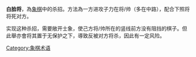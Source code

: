{{unreferenced|time=2017-07-02T08:10:14+00:00}}
'''白脸将'''，為[[象棋|象棋]]中的杀招。方法為一方进攻子力在将/帅（多在中路），配合下照将将死对方。

实现这种杀招，需要敞开士象，使己方将/帅所在的竖线前方没有阻挡的棋子。但此舉亦會将其置于无保护之下，導致反被对方将杀，因此有一定风险。
{{Xiangqi diagram
| tright
| 白脸将
|=
 | | |  |  |  |gd|  | | 
 |  |  |  |  |  |  |  |  |  
 |  |  |  |  |  |  |  | |  
 | |  | |  |  | | |  | 
 |  |  |  |  |  |  |  |  |  
 |  |  |  |  | |  |  |  |  
 | |  | |  | |rl| |  | 
 |  | |  |  |  |  |  | |  
 |  |  |  |  |  |  |  |  |  
 | | | | |gl| | | | 
|
|size=39
|width=360 
}}

{{ChineseChess}}
{{Board-stub}}
[[Category:象棋术语|Category:象棋术语]]